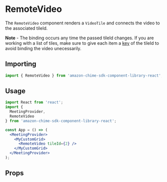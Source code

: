 
<Meta title="SDK Components/RemoteVideo" />

# RemoteVideo

The `RemoteVideo` component renders a `VideoTile` and connects the video to the associated tileId.

**Note** - The binding occurs any time the passed tileId changes. If you are working with a list of tiles, make sure to give each item a [key](https://reactjs.org/docs/lists-and-keys.html) of the tileId to avoid binding the video unecessarily.

## Importing

```javascript
import { RemoteVideo } from 'amazon-chime-sdk-component-library-react';
```

## Usage

```jsx
import React from 'react';
import {
  MeetingProvider,
  RemoteVideo
} from 'amazon-chime-sdk-component-library-react';

const App = () => (
  <MeetingProvider>
    <MyCustomGrid>
      <RemoteVideo tileId={2} />
    </MyCustomGrid>
  </MeetingProvider>
);
```

## Props

<ArgTypes of={RemoteVideo} />
